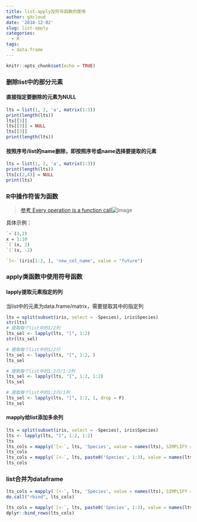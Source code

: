 ```yaml
---
title: list-apply及符号函数的使用
author: gXcloud
date: '2018-12-02'
slug: list-apply
categories:
  - R
tags:
  - data.frame
---
```


```r
knitr::opts_chunk$set(echo = TRUE)
```


### 删除list中的部分元素

#### 直接指定要删除的元素为NULL

```r
lts = list(1, 2, 'a', matrix(1:3))
print(length(lts))
lts[[3]]
lts[[3]] = NULL
lts[[3]]
print(length(lts))
```

#### 按照序号/list的name删除，即按照序号或name选择要提取的元素
```r
lts = list(1, 2, 'a', matrix(1:3))
print(length(lts))
lts[c(2,4)] = NULL
print(lts)
```

### R中操作符皆为函数
> [参考 Every operation is a function call](http://adv-r.had.co.nz/Functions.html#all-calls)![image](http://note.youdao.com/yws/res/18784/WEBRESOURCEe6d3723df550ea633956f8e28db8cb0c)

具体示例：
```r
`+`(3,2)
x = 1:10
`[`(x, 2)
`[`(x, -2)

`[<-`(iris[1:2, ], 'new_col_name', value = "future")
```

### apply类函数中使用符号函数

#### lapply提取元素指定的列

当list中的元素为data.frame/matrix，需要提取其中的指定列

```r
lts = split(subset(iris, select = -Species), iris$Species)
str(lts)
# 提取每个list中的1/2列
lts_sel <- lapply(lts, "[", 1:2)
str(lts_sel)

# 提取每个list中的1/2行
lts_sel <- lapply(lts, "[", 1:2, )
lts_sel

# 提取每个list中的1:2行/1:2列
lts_sel <- lapply(lts, "[", 1:2, 1:2)
lts_sel

# 提取每个list中的1:2行/1列
lts_sel <- lapply(lts, "[", 1:2, 1, drop = F)
lts_sel
```

#### mapply给list添加多余列

```r
lts = split(subset(iris, select = -Species), iris$Species)
lts <- lapply(lts, "[", 1:2, 1:2)
lts
lts_cols = mapply(`[<-`, lts, 'Species', value = names(lts), SIMPLIFY = FALSE)
lts_cols
lts_cols = mapply(`[<-`, lts, paste0('Species', 1:3), value = names(lts), SIMPLIFY = FALSE)
lts_cols
```

### list合并为dataframe

```r

lts_cols = mapply(`[<-`, lts, 'Species', value = names(lts), SIMPLIFY = FALSE)
do.call("rbind", lts_cols)

lts_cols = mapply(`[<-`, lts, paste0('Species', 1:3), value = names(lts), SIMPLIFY = FALSE)
dplyr::bind_rows(lts_cols)
```

